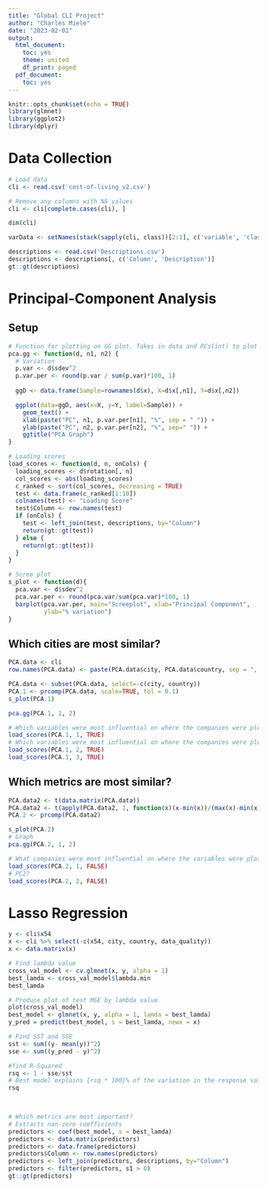 ```yaml
---
title: "Global CLI Project"
author: "Charles Miele"
date: "2023-02-01"
output:
  html_document:
    toc: yes
    theme: united
    df_print: paged
  pdf_document:
    toc: yes
---
```


```r
knitr::opts_chunk$set(echo = TRUE)
library(glmnet)
library(ggplot2)
library(dplyr)
```

# Data Collection
```r
# Load data
cli <- read.csv('cost-of-living_v2.csv')

# Remove any columns with NA values
cli <- cli[complete.cases(cli), ]

dim(cli)

varData <- setNames(stack(sapply(cli, class))[2:1], c('variable', 'class'))

descriptions <- read.csv('Descriptions.csv')
descriptions <- descriptions[, c('Column', 'Description')]
gt::gt(descriptions)
```


# Principal-Component Analysis

## Setup
```r
# Function for plotting on GG plot. Takes in data and PCs(int) to plot
pca.gg <- function(d, n1, n2) {
  # Variation
  p.var <- d$sdev^2
  p.var.per <- round(p.var / sum(p.var)*100, 1)
  
  ggD <- data.frame(Sample=rownames(d$x), X=d$x[,n1], Y=d$x[,n2])

  ggplot(data=ggD, aes(x=X, y=Y, label=Sample)) +
    geom_text() +
    xlab(paste("PC", n1, p.var.per[n1], "%", sep = " ")) +
    ylab(paste("PC", n2, p.var.per[n2], "%", sep=" ")) +
    ggtitle("PCA Graph")
}

# Loading scores
load_scores <- function(d, n, onCols) {
  loading_scores <- d$rotation[, n]
  col_scores <- abs(loading_scores)
  c_ranked <- sort(col_scores, decreasing = TRUE)
  test <- data.frame(c_ranked[1:10])
  colnames(test) <- "Loading Score"
  test$Column <- row.names(test)
  if (onCols) {
    test <- left_join(test, descriptions, by="Column")
    return(gt::gt(test))
  } else {
    return(gt::gt(test))
  }
}

# Scree plot
s_plot <- function(d){
  pca.var <- d$sdev^2
  pca.var.per <- round(pca.var/sum(pca.var)*100, 1)
  barplot(pca.var.per, main="Screeplot", xlab="Principal Component",
          ylab="% variation")
}
```

## Which cities are most similar?
```r
PCA.data <- cli
row.names(PCA.data) <- paste(PCA.data$city, PCA.data$country, sep = ", ")

PCA.data <- subset(PCA.data, select=-c(city, country))
PCA.1 <- prcomp(PCA.data, scale=TRUE, tol = 0.1)
s_plot(PCA.1)

pca.gg(PCA.1, 1, 2)

# Which variables were most influential on where the companies were plotted for PC1 (x-axis?)
load_scores(PCA.1, 1, TRUE)
# Which variables were most influential on where the companies were plotted for PC2 (y-axis?)
load_scores(PCA.1, 2, TRUE)
load_scores(PCA.1, 3, TRUE)
```

## Which metrics are most similar?
```r
PCA.data2 <- t(data.matrix(PCA.data))
PCA.data2 <- t(apply(PCA.data2, 1, function(x)(x-min(x))/(max(x)-min(x))))
PCA.2 <- prcomp(PCA.data2)

s_plot(PCA.2)
# Graph
pca.gg(PCA.2, 1, 2)

# What companies were most influential on where the variables were plotted for PC1?
load_scores(PCA.2, 1, FALSE)
# PC2?
load_scores(PCA.2, 2, FALSE)
```

# Lasso Regression
```r
y <- cli$x54
x <- cli %>% select(-c(x54, city, country, data_quality))
x <- data.matrix(x)

# Find lambda value
cross_val_model <- cv.glmnet(x, y, alpha = 1)
best_lamda <- cross_val_model$lambda.min
best_lamda

# Produce plot of test MSE by lambda value
plot(cross_val_model)
best_model <- glmnet(x, y, alpha = 1, lamda = best_lamda)
y_pred = predict(best_model, s = best_lamda, newx = x)

# Find SST and SSE
sst <- sum((y- mean(y))^2)
sse <- sum((y_pred - y)^2)

#find R-Squared
rsq <- 1 - sse/sst
# Best model explains {rsq * 100}% of the variation in the response values of the training data
rsq
  


# Which metrics are most important?
# Extracts non-zero coefficients
predictors <- coef(best_model, s = best_lamda)
predictors <- data.matrix(predictors)
predictors <- data.frame(predictors)
predictors$Column <- row.names(predictors)
predictors <- left_join(predictors, descriptions, by="Column")
predictors <- filter(predictors, s1 > 0)
gt::gt(predictors)
```
